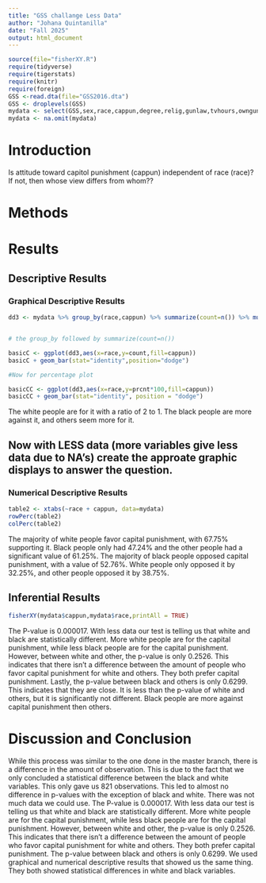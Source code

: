 ```yaml
---
title: "GSS challange Less Data"
author: "Johana Quintanilla"
date: "Fall 2025"
output: html_document
---
```




```r
source(file="fisherXY.R")
require(tidyverse)
require(tigerstats)
require(knitr)
require(foreign)
GSS <-read.dta(file="GSS2016.dta")
GSS <- droplevels(GSS)
mydata <- select(GSS,sex,race,cappun,degree,relig,gunlaw,tvhours,owngun,age,wordsum)
mydata <- na.omit(mydata)
```

# Introduction

<!--In this section you explain what you are trying to show.  Where did the data come from?  What is the research or other question you are trying to answer?.  If you skimp in this section expect to be marked down in your grade. Paint a picture of the project a couple of paragraphs is expected!-->

Is attitude toward capitol punishment (cappun) independent of race (race)?
If not, then whose view differs from whom??

# Methods

<!--Decide on your methods:  use "variable analysis" or other appropriate descriptors.  Make sure to choose at least one graphical method and at least one numerical method. Discuss what data manipulations may be needed for example subsetting or other binning procedures and what sort of graphical displays and inferential tools will be used!-->

# Results

<!--Divide this section into two sub-sections:  One for your descriptive  results and one for your inferential results.!-->

## Descriptive Results

### Graphical Descriptive Results

<!--Graphical results here.  Make sure to show your code.  Provide appropriate labels for axes, giving units if possible, and provide a good title for the graph, too.  Use the graphical results to describe the patterns if any that exist in the data as focused toward the research question. Bottom line is to explain the features of the graph that are relevant to conforming or departing to what is expected by your null hypothesis !-->

```r
dd3 <- mydata %>% group_by(race,cappun) %>% summarize(count=n()) %>% mutate(prcnt=count/sum(count))


# the group_by followed by summarize(count=n())

basicC <- ggplot(dd3,aes(x=race,y=count,fill=cappun))
basicC + geom_bar(stat="identity",position="dodge")

#Now for percentage plot

basicCC <- ggplot(dd3,aes(x=race,y=prcnt*100,fill=cappun)) 
basicCC + geom_bar(stat="identity", position = "dodge")
```

The white people are for it with a ratio of 2 to 1. The black people are more against it, and others seem more for it. 

## Now with LESS data (more variables give less data due to NA's) create the approate graphic displays to answer the question.





### Numerical Descriptive Results

<!--Numerical results go here. Use the numerical results to describe the patterns if any that exist in the data as focused toward the research question!-->

```r
table2 <- xtabs(~race + cappun, data=mydata)
rowPerc(table2)
colPerc(table2)
```

The majority of white people favor capital punishment, with 67.75% supporting it. Black people only had 47.24% and the other people had a significant value of 61.25%. The majority of black people opposed capital punishment, with a value of 52.76%. White people only opposed it by 32.25%, and other people opposed it by 38.75%.

## Inferential Results

<!--State hypothesis clearly.  Make sure your discussion of the inferential test covers all the aspects that the test output produces, such as test statistic, p-value etc.  Make a decision about the null hypothesis, explain the assumptions on which the selected test/procedure was based, and why the chosen procedure satisfys the assumptions and is appropriate to answer the research question!-->

```r
fisherXY(mydata$cappun,mydata$race,printAll = TRUE)
```

The P-value is 0.000017. With less data our test is telling us that white and black are statistically different. More white people are for the capital punishment, while less black people are for the capital punishment. However, between white and other, the p-value is only 0.2526. This indicates that there isn't a difference between the amount of people who favor capital punishment for white and others. They both prefer capital punishment. Lastly, the p-value between black and others is only 0.6299. This indicates that they are close. It is less than the p-value of white and others, but it is significantly not different. Black people are more against capital punishment then others. 

# Discussion and Conclusion

<!--Discussion and conclusion here.  If you found a relationship be sure to consider whether the relationship occurs because one of the variavbles causes the other, or whether they perhasps are related for some other reason.  Watch the chapter 6 videos from the GeorgeTown videos collection.!-->

While this process was similar to the one done in the master branch, there is a difference in the amount of observation. This is due to the fact that we only concluded a statistical difference between the black and white variables. This only gave us 821 observations. This led to almost no difference in p-values with the exception of black and white. There was not much data we could use. The P-value is 0.000017. With less data our test is telling us that white and black are statistically different. More white people are for the capital punishment, while less black people are for the capital punishment. However, between white and other, the p-value is only 0.2526. This indicates that there isn't a difference between the amount of people who favor capital punishment for white and others. They both prefer capital punishment. The p-value between black and others is only 0.6299. We used graphical and numerical descriptive results that showed us the same thing. They both showed statistical differences in white and black variables. 
